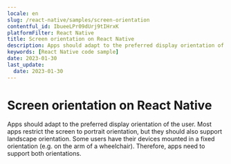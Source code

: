 ```yaml
---
locale: en
slug: /react-native/samples/screen-orientation
contentful_id: IbueeLPr09dUrj9tIHrxK
platformFilter: React Native
title: Screen orientation on React Native
description: Apps should adapt to the preferred display orientation of the user.
keywords: [React Native code sample]
date: 2023-01-30
last_update:
  date: 2023-01-30
---
```


# Screen orientation on React Native

Apps should adapt to the preferred display orientation of the user. Most apps restrict the screen to portrait orientation, but they should also support landscape orientation. Some users have their devices mounted in a fixed orientation (e.g. on the arm of a wheelchair). Therefore, apps need to support both orientations.

<CodeSample id="screen-orientation" locale="en" platform="react native"/>
